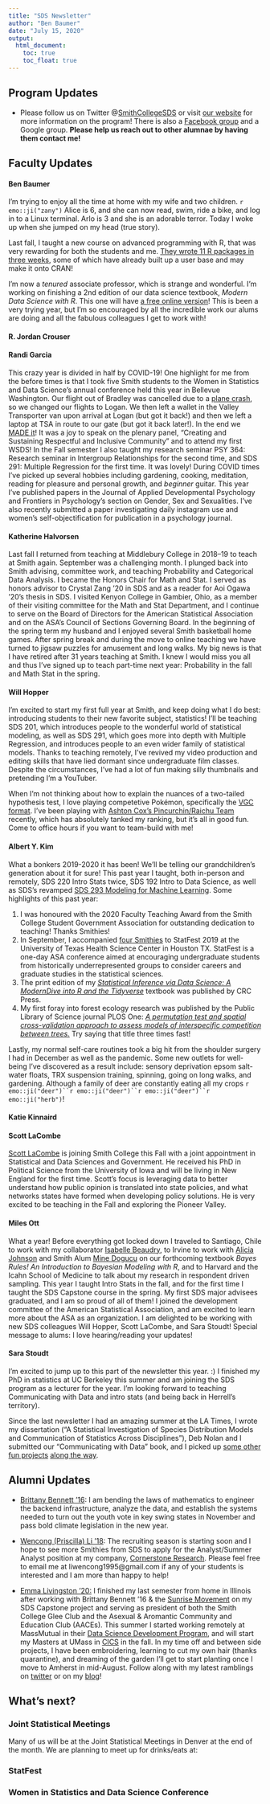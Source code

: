 ```yaml
---
title: "SDS Newsletter"
author: "Ben Baumer"
date: "July 15, 2020"
output:
  html_document:
    toc: true
    toc_float: true
---
```


## Program Updates


* Please follow us on Twitter @[SmithCollegeSDS](https://twitter.com/SmithCollegeSDS) or visit [our website](http://smith.edu/statistics/) for more information on the program! There is also a [Facebook group](
https://www.facebook.com/groups/665780273559948/) and a Google group. **Please help us reach out to other alumnae by having them contact me!**


## Faculty Updates 

#### Ben Baumer

I'm trying to enjoy all the time at home with my wife and two children. `r emo::ji("zany")` Alice is 6, and she can now read, swim, ride a bike, and log in to a Linux terminal. Arlo is 3 and she is an adorable terror. Today I woke up when she jumped on my head (true story). 

Last fall, I taught a new course on advanced programming with R, that was very rewarding for both the students and me. [They wrote 11 R packages in three weeks](https://twitter.com/BaumerBen/status/1220456055353892864), some of which have already built up a user base and may make it onto CRAN! 

I'm now a *tenured* associate professor, which is strange and wonderful. I'm working on finishing a 2nd edition of our data science textbook, *Modern Data Science with R*. This one will have [a free online version](https://beanumber.github.io/mdsr2e/)! This is been a very trying year, but I'm so encouraged by all the incredible work our alums are doing and all the fabulous colleagues I get to work with!


#### R. Jordan Crouser

#### Randi Garcia

This crazy year is divided in half by COVID-19! One highlight for me from the before times is that I took five Smith students to the Women in Statistics and Data Science's annual conference held this year in Bellevue Washington. Our flight out of Bradley was cancelled due to a [plane crash](https://www.cnn.com/videos/us/2019/10/02/vintage-aircraft-crashes-at-bradley-international-airport-connecticut.cnn), so we changed our flights to Logan. We then left a wallet in the Valley Transporter van upon arrival at Logan (but got it back!) and then we left a laptop at TSA in route to our gate (but got it back later!). In the end we [MADE it](https://twitter.com/randiLgarcia/status/1179600080829128704)! It was a joy to speak on the plenary panel, "Creating and Sustaining Respectful and Inclusive Community" and to attend my first WSDS! In the Fall semester I also taught my research seminar PSY 364: Research seminar in Intergroup Relationships for the second time, and SDS 291: Multiple Regression for the first time. It was lovely! During COVID times I've picked up several hobbies including gardening, cooking, meditation, reading for pleasure and personal growth, and *beginner* guitar. This year I've published papers in the Journal of Applied Developmental Psychology and Frontiers in Psychology's section on Gender, Sex and Sexualities. I've also recently submitted a paper investigating daily instagram use and women's self-objectification for publication in a psychology journal. 

#### Katherine Halvorsen

Last fall I returned from teaching at Middlebury College in 2018--19 to teach at Smith again. September was a challenging month. I plunged back into Smith advising, committee work, and teaching Probability and Categorical Data Analysis. I became the Honors Chair for Math and Stat. I served as honors advisor to Crystal Zang '20 in SDS and as a reader for Aoi Ogawa '20's thesis in SDS. I visited Kenyon College in Gambier, Ohio, as a member of their visiting committee for the Math and Stat Department, and I continue to serve on the Board of Directors for the American Statistical Association and on the ASA’s Council of Sections Governing Board. In the beginning of the spring term my husband and I enjoyed several Smith basketball home games. After spring break and during the move to online teaching we have turned to jigsaw puzzles for amusement and long walks. My big news is that I have retired after 31 years teaching at Smith. I knew I would miss you all and thus I've signed up to teach part-time next year: Probability in the fall and Math Stat in the spring.

#### Will Hopper

I'm excited to start my first full year at Smith, and keep doing what I do best: introducing students to their new favorite subject, statistics! I'll be teaching SDS 201, which introduces people to the wonderful world of statistical modeling, as well as SDS 291, which goes more into depth with Multiple Regression, and introduces people to an even wider family of statistical models. Thanks to teaching remotely, I've revived my video production and editing skills that have lied dormant since undergraduate film classes. Despite the circumstances, I've had a lot of fun making silly thumbnails and pretending I'm a YouTuber.

When I'm not thinking about how to explain the nuances of a two-tailed hypothesis test, I love playing competetive Pokémon, specifically the [VGC format](https://www.reddit.com/r/PokemonVGC/comments/5bmuua/so_you_want_to_play_vgc_newcomers_start_here/). I've been playing with [Ashton Cox's Pincurchin/Raichu Team](https://twitter.com/ashtoncoxgaz/status/1277064810098802688) recently, which has absolutely tanked my ranking, but it's all in good fun. Come to office hours if you want to team-build with me!

#### Albert Y. Kim

What a bonkers 2019-2020 it has been! We'll be telling our grandchildren's generation about it for sure! This past year I taught, both in-person and remotely, SDS 220 Intro Stats twice, SDS 192 Intro to Data Science, as well as SDS's revamped [SDS 293 Modeling for Machine Learning](https://rudeboybert.github.io/SDS293/){target="_blank"}. Some highlights of this past year:

1. I was honoured with the 2020 Faculty Teaching Award from the Smith College Student Government Association for outstanding dedication to teaching! Thanks Smithies!
1. In September, I accompanied [four Smithies](https://twitter.com/SmithCollegeSDS/status/1175474705605771269){target="_blank"} to StatFest 2019 at the University of Texas Health Science Center in Houston TX. StatFest is a one-day ASA conference aimed at encouraging undergraduate students from historically underrepresented groups to consider careers and graduate studies in the statistical sciences. 
1. The print edition of my [*Statistical Inference via Data Science: A ModernDive into R and the Tidyverse*](https://moderndive.com/){target="_blank"} textbook was published by CRC Press.
1. My first foray into forest ecology research was published by the Public Library of Science journal PLOS One: [*A permutation test and spatial cross-validation approach to assess models of interspecific competition between trees.*](https://journals.plos.org/plosone/article?id=10.1371/journal.pone.0229930){target="_blank"} Try saying that title three times fast! 

Lastly, my normal self-care routines took a big hit from the shoulder surgery I had in December as well as the pandemic. Some new outlets for well-being I've discovered as a result include: sensory deprivation epsom salt-water floats, TRX suspension training, spinning, going on long walks, and gardening. Although a family of deer are constantly eating all my crops `r emo::ji("deer")``r emo::ji("deer")``r emo::ji("deer")``r emo::ji("herb")`!

#### Katie Kinnaird

#### Scott LaCombe

[Scott LaCombe](https://scottlacombe.weebly.com/) is joining Smith College this Fall with a joint appointment in Statistical and Data Sciences and Government. He received his PhD in Political Science from the University of Iowa and will be living in New England for the first time. Scott's focus is leveraging data to better understand how public opinion is translated into state policies, and what networks states have formed when developing policy solutions. He is very excited to be teaching in the Fall and exploring the Pioneer Valley. 

#### Miles Ott


What a year! Before everything got locked down I traveled to Santiago, Chile to work with my collaborator [Isabelle Beaudry](http://www.mat.uc.cl/personas/perfil/isabelle.beaudry), to Irvine to work with [Alicia Johnson](https://www.macalester.edu/mscs/facultystaff/aliciajohnson/) and Smith Alum [Mine Dogucu](https://mdogucu.ics.uci.edu/) on our forthcoming textbook *Bayes Rules! An Introduction to Bayesian Modeling with R*, and to Harvard and the Icahn School of Medicine to talk about my research in respondent driven sampling. This year I taught Intro Stats in the fall, and for the first time I taught the SDS Capstone course in the spring. My first SDS major advisees graduated, and I am so proud of all of them! I joined the development committee of the American Statistical Association, and am excited to learn more about the ASA as an organization. I am delighted to be working with new SDS colleagues Will Hopper, Scott LaCombe, and Sara Stoudt! Special message to alums: I love hearing/reading your updates! 


#### Sara Stoudt

I’m excited to jump up to this part of the newsletter this year. :) I finished my PhD in statistics at UC Berkeley this summer and am joining the SDS program as a lecturer for the year. I’m looking forward to teaching Communicating with Data and intro stats (and being back in Herrell’s territory). 

Since the last newsletter I had an amazing summer at the LA Times, I wrote my dissertation ("A Statistical Investigation of Species Distribution Models and Communication of Statistics Across Disciplines"), Deb Nolan and I submitted our "Communicating with Data" book, and I picked up [some other](https://pudding.cool/2020/04/kidz-bop/) [fun projects](https://pudding.cool/2020/06/karen/) [along the way](https://arxiv.org/pdf/2007.08708.pdf).

## Alumni Updates

- [Brittany Bennett '16](https://www.linkedin.com/in/thebbennett/): I am bending the laws of mathematics to engineer the backend infrastructure, analyze the data, and establish the systems needed to turn out the youth vote in key swing states in November and pass bold climate legislation in the new year.  

- [Wencong (Priscilla) Li '18](https://www.linkedin.com/in/wencong-priscilla-li-83732169/): The recruiting season is starting soon and I hope to see more Smithies from SDS to apply for the Analyst/Summer Analyst position at my company, [Cornerstone Research](https://www.cornerstone.com/). Please feel free to email me at liwencong1995@gmail.com if any of your students is interested and I am more than happy to help!

- [Emma Livingston '20:](https://www.linkedin.com/in/emma-livingston/) I finished my last semester from home in Illinois after working with Brittany Bennett '16 & the [Sunrise Movement](https://www.sunrisemovement.org/) on my SDS Capstone project and serving as president of both the Smith College Glee Club and the Asexual & Aromantic Community and Education Club (AACEs). This summer I started working remotely at MassMutual in their [Data Science Development Program](https://datascience.massmutual.com/dsdp), and will start my Masters at UMass in [CICS](https://www.cics.umass.edu/) in the fall. In my time off and between side projects, I have been embroidering, learning to cut my own hair (thanks quarantine), and dreaming of the garden I'll get to start planting once I move to Amherst in mid-August. Follow along with my latest ramblings on [twitter](https://twitter.com/livin_emma) or on my [blog](https://emmal73.github.io/)!

## What's next? 

### Joint Statistical Meetings

Many of us will be at the Joint Statistical Meetings in Denver at the end of the month. We are planning to meet up for drinks/eats at:


### StatFest

### Women in Statistics and Data Science Conference

